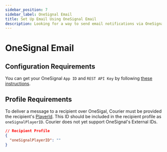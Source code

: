 ```yaml
---
sidebar_position: 7
sidebar_label: OneSignal Email
title: Set Up Email Using OneSignal Email
description: Looking for a way to send email notifications via OneSignal Email? This step-by-step tutorial will show you how to integrate OneSignal Email's API the easy way.
---
```


# OneSignal Email

## Configuration Requirements

You can get your OneSignal `App ID` and `REST API Key` by following [these instructions](https://documentation.onesignal.com/docs/accounts-and-keys).

## Profile Requirements

To deliver a message to a recipient over OneSigal, Courier must be
provided the recipient's [PlayerId](https://documentation.onesignal.com/docs/users#section-player-id). This ID should be included in the recipient profile as `oneSignalPlayerID`. Courier does not yet support OneSignal's External IDs.

```json title=JSON
// Recipient Profile
{
  "oneSignalPlayerID": ""
}
```
